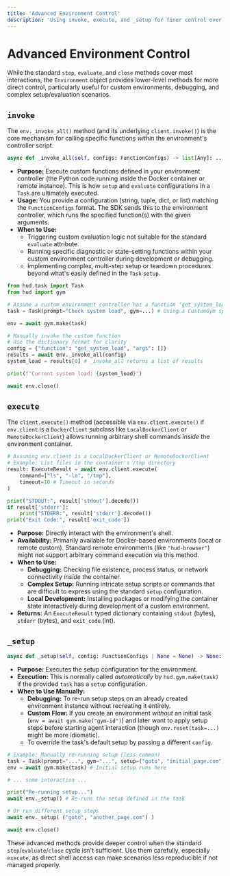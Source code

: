 ```yaml
---
title: 'Advanced Environment Control'
description: 'Using invoke, execute, and _setup for finer control over environments'
---
```


# Advanced Environment Control

While the standard `step`, `evaluate`, and `close` methods cover most interactions, the `Environment` object provides lower-level methods for more direct control, particularly useful for custom environments, debugging, and complex setup/evaluation scenarios.

## `invoke`

The `env._invoke_all()` method (and its underlying `client.invoke()`) is the core mechanism for calling specific functions *within* the environment's controller script.

```python
async def _invoke_all(self, configs: FunctionConfigs) -> list[Any]: ...
```

*   **Purpose:** Execute custom functions defined in your environment controller (the Python code running inside the Docker container or remote instance). This is how `setup` and `evaluate` configurations in a `Task` are ultimately executed.
*   **Usage:** You provide a configuration (string, tuple, dict, or list) matching the `FunctionConfigs` format. The SDK sends this to the environment controller, which runs the specified function(s) with the given arguments.
*   **When to Use:**
    *   Triggering custom evaluation logic not suitable for the standard `evaluate` attribute.
    *   Running specific diagnostic or state-setting functions within your custom environment controller during development or debugging.
    *   Implementing complex, multi-step setup or teardown procedures beyond what's easily defined in the `Task` `setup`.

```python
from hud.task import Task
from hud import gym

# Assume a custom environment controller has a function 'get_system_load()'
task = Task(prompt="Check system load", gym=...) # Using a CustomGym spec

env = await gym.make(task)

# Manually invoke the custom function
# Use the dictionary format for clarity
config = {"function": "get_system_load", "args": []}
results = await env._invoke_all(config)
system_load = results[0] # _invoke_all returns a list of results

print(f"Current system load: {system_load}")

await env.close()
```

## `execute`

The `client.execute()` method (accessible via `env.client.execute()` if `env.client` is a `DockerClient` subclass like `LocalDockerClient` or `RemoteDockerClient`) allows running arbitrary shell commands *inside* the environment container.

```python
# Assuming env.client is a LocalDockerClient or RemoteDockerClient
# Example: List files in the container's /tmp directory
result: ExecuteResult = await env.client.execute(
    command=["ls", "-la", "/tmp"],
    timeout=10 # Timeout in seconds
)

print("STDOUT:", result['stdout'].decode())
if result['stderr']:
    print("STDERR:", result['stderr'].decode())
print("Exit Code:", result['exit_code'])
```

*   **Purpose:** Directly interact with the environment's shell.
*   **Availability:** Primarily available for Docker-based environments (local or remote custom). Standard remote environments (like `"hud-browser"`) might not support arbitrary command execution via this method.
*   **When to Use:**
    *   **Debugging:** Checking file existence, process status, or network connectivity *inside* the container.
    *   **Complex Setup:** Running intricate setup scripts or commands that are difficult to express using the standard `setup` configuration.
    *   **Local Development:** Installing packages or modifying the container state interactively during development of a custom environment.
*   **Returns:** An `ExecuteResult` typed dictionary containing `stdout` (bytes), `stderr` (bytes), and `exit_code` (int).

## `_setup`

```python
async def _setup(self, config: FunctionConfigs | None = None) -> None: ...
```

*   **Purpose:** Executes the setup configuration for the environment.
*   **Execution:** This is normally called *automatically* by `hud.gym.make(task)` if the provided `task` has a `setup` configuration.
*   **When to Use Manually:**
    *   **Debugging:** To re-run setup steps on an already created environment instance without recreating it entirely.
    *   **Custom Flow:** If you create an environment *without* an initial task (`env = await gym.make("gym-id")`) and later want to apply setup steps before starting agent interaction (though `env.reset(task=...)` might be more idiomatic).
    *   To override the task's default setup by passing a different `config`.

```python
# Example: Manually re-running setup (less common)
task = Task(prompt="...", gym="...", setup=("goto", "initial_page.com"))
env = await gym.make(task) # Initial setup runs here

# ... some interaction ...

print("Re-running setup...")
await env._setup() # Re-runs the setup defined in the task

# Or run different setup steps
await env._setup( ("goto", "another_page.com") )

await env.close()
```

These advanced methods provide deeper control when the standard `step`/`evaluate`/`close` cycle isn't sufficient. Use them carefully, especially `execute`, as direct shell access can make scenarios less reproducible if not managed properly. 